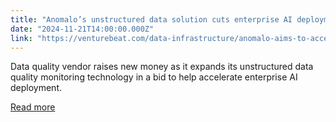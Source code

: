 ```yaml
---
title: "Anomalo’s unstructured data solution cuts enterprise AI deployment time by 30%"
date: "2024-11-21T14:00:00.000Z"
link: "https://venturebeat.com/data-infrastructure/anomalo-aims-to-accelerate-deployment-of-enterprise-ai-by-30-with-unstructured-data-quality-monitoring/"
---
```


Data quality vendor raises new money as it expands its unstructured data quality monitoring technology in a bid to help accelerate enterprise AI deployment.

[Read more](https://venturebeat.com/data-infrastructure/anomalo-aims-to-accelerate-deployment-of-enterprise-ai-by-30-with-unstructured-data-quality-monitoring/)
